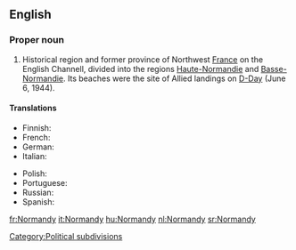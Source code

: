 ==English==
{{wikipedia}}

===Proper noun===
{{en-proper noun}}

# Historical region and former province of Northwest [[France]] on the English Channell, divided into the regions [[Haute-Normandie]] and [[Basse-Normandie]]. Its beaches were the site of Allied landings on [[D-Day]] (June 6, 1944).

====Translations====
{{trans-top|region of France}}
* Finnish: {{t-|fi|Normandia}}
* French: {{t+|fr|Normandie|f}}
* German: {{t+|de|Normandie|f}}
* Italian: {{t+|it|Normandia|f}}
{{trans-mid}}
* Polish: {{t+|pl|Normandia|f}}
* Portuguese: {{t-|pt|Normandia|f}}
* Russian: {{t-|ru|Нормандия|f|tr=normándija|sc=Cyrl}}
* Spanish: {{t-|es|Normandía|f}}
{{trans-bottom}}

[[Category:Political subdivisions]]

[[fr:Normandy]]
[[it:Normandy]]
[[hu:Normandy]]
[[nl:Normandy]]
[[sr:Normandy]]